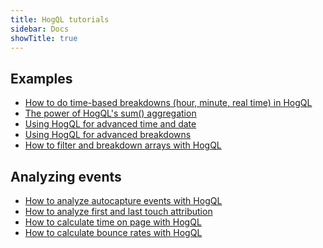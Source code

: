 ```yaml
---
title: HogQL tutorials
sidebar: Docs
showTitle: true
---
```


## Examples

- [How to do time-based breakdowns (hour, minute, real time) in HogQL](/tutorials/time-breakdowns)
- [The power of HogQL's sum() aggregation](/tutorials/hogql-sum-aggregation)		
- [Using HogQL for advanced time and date](/tutorials/hogql-date-time-filters)
- [Using HogQL for advanced breakdowns](/tutorials/hogql-breakdowns)
- [How to filter and breakdown arrays with HogQL](/tutorials/array-filter-breakdown)

## Analyzing events

- [How to analyze autocapture events with HogQL](/tutorials/hogql-autocapture)
- [How to analyze first and last touch attribution](/tutorials/first-last-touch-attribution)
- [How to calculate time on page with HogQL](/tutorials/time-on-page)
- [How to calculate bounce rates with HogQL](/tutorials/bounce-rate)
